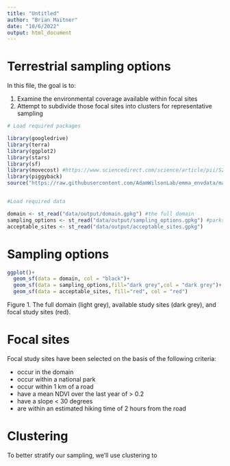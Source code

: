 ```yaml
---
title: "Untitled"
author: "Brian Maitner"
date: "10/6/2022"
output: html_document
---
```


# Terrestrial sampling options

In this file, the goal is to:

  1) Examine the environmental coverage available within focal sites
  2) Attempt to subdivide those focal sites into clusters for representative sampling


```r

# Load required packages

library(googledrive)
library(terra)
library(ggplot2)
library(stars)
library(sf)
library(movecost) #https://www.sciencedirect.com/science/article/pii/S2352711019302341#fig2
library(piggyback)
source("https://raw.githubusercontent.com/AdamWilsonLab/emma_envdata/main/R/robust_pb_download.R")


#Load required data

domain <- st_read("data/output/domain.gpkg") #the full domain
sampling_options <- st_read("data/output/sampling_options.gpkg") #parks falling within the domain
acceptable_sites <- st_read("data/output/acceptable_sites.gpkg")


```

# Sampling options

```r


ggplot()+
  geom_sf(data = domain, col = "black")+
  geom_sf(data = sampling_options,fill="dark grey",col = "dark grey")+
  geom_sf(data = acceptable_sites, fill="red", col = "red")


```

Figure 1. The full domain (light grey), available study sites (dark grey), and focal study sites (red).

# Focal sites

Focal study sites have been selected on the basis of the following criteria:

* occur in the domain
* occur within a national park
* occur within 1 km of a road
* have a mean NDVI over the last year of > 0.2
* have a slope < 30 degrees
* are within an estimated hiking time of 2 hours from the road

# Clustering

To better stratify our sampling, we'll use clustering to 


